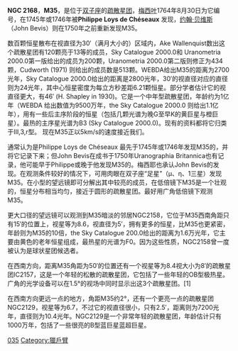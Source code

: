 {{noteTA
|1=zh-hans:梅西叶;zh-hk:梅西耳;
|2=zh-hans:梅西耶;zh-hk:梅西耳;
}}
{{Use dmy dates|date=April 2012}}
{{Infobox open cluster
 | image = [[image:M35atlas.jpg|280px]]
 | caption = Messier 35 with [[NGC_2158|NGC 2158]] at lower right
 | credit = [[2MASS|2MASS]]/[[NASA|NASA]].
 | name  = Messier 35
 | class = (III2m)Open Cluster
 | epoch = [[J2000|J2000]]
 | ra  = {{RA|06|08|54.0}}<ref name=Wu2009a/>
 | dec = {{DEC|+24|20|00}}<ref name=Wu2009a/>
 | dist_ly   = {{Convert|1186|pc|ly|lk=on|order=flip|abbr=on}}<ref name=Wu2009a/>
 | appmag_v  = 5.1<ref name=Thompson2007/>
 | size_v    = 28<ref name=Thompson2007/> [[Minute_of_arc|arcmins]]
 | mass_msol = 1,600<ref name=Bouy2015/>
 | age       = 175 Myr<ref name=Bouy2015/>
 | radius_ly = 11 ly<ref name=Stoyan/>
 | constellation = [[Gemini_(constellation)|Gemini]]
 | names = M35, [[New_General_Catalogue|NGC]] 2168,<ref name=SIMBAD/> [[Collinder_catalogue|Cr]] 82, C 0605+243
}}

'''NGC 2168'''，'''M35'''，是位于[[双子座|双子座]]的[[疏散星团|疏散星团]]，[[梅西叶|梅西叶]]1764年8月30日为它编号，在1745年或1746年被'''Philippe Loys de Chéseaux''' 发现，[[约翰·贝维斯|约翰·贝维斯]]（John Bevis）则在1750年之前重新发现M35。

数百颗恒星散布在视直径为30′（满月大小的）区域内，Ake Wallenquist数出这个疏散星团有120颗亮于13等的成员，Sky Catalogue 2000.0和 Uranometria 2000.0第一版给出的成员为200颗，Uranometria 2000.0第二版则修正为434颗，Cudworth (1971) 则给出的成员数是513颗。WEBDA给出M35的距离为2700光年，Sky Catalogue 2000.0给出的距离是2800光年，30′的视直径对应的直径则为24光年，其中心恒星密度为每立方秒差距6.21颗恒星。部分学者估计它的视直径更大，有46′ (H. Shapley in 1930)。它是一个中年型疏散星团，年龄约为1亿年（WEBDA 给出数值为9500万年，the Sky Catalogue 2000.0 则给出1.1亿年），用有一些后主序阶段的恒星（包括几颗光谱为晚G至早K的黄巨星与橙巨星）。最热的主序星光谱为B3 (Sky Catalogue 2000.0)。现有的资料都将它归类于III,3,r型。
现在M35正以5km/s的速度接近我们。

通常认为是Philippe Loys de Chéseaux 最先于1745年或1746年发现M35的，并将它记录下来；但John Bevis在成书于1750年Uranographia Britannica也有记录，他可能早于Philippe或晚于他发现M35的。梅西耶也承认John Bevis的发现。在观测条件较好的情况下，可用肉眼在双子座“足星”（μ、η、1三星）发现M35。在小型的望远镜即可分解出其中较亮的成员，在低倍镜下M35是一个壮观的，恒星分布相当均匀，接近于圆形的疏散星团。最好用广角低倍镜下观测M35。

更大口径的望远镜可以观测到M35暗淡的邻居NGC2158，它位于M35西南角距只有15′的位置上，视星等为8.6，视直径为5′，拥有更多的恒星，比M35也更紧密，年龄则为M35的10倍，the Sky Catalogue 200.0给出的距离为1.6万光年，它主要由黄色的老年恒星组成，最热星的光谱为F0。因为这些性质，NGC2158曾一度被认为是球状星团候选者。

在西南方向，距离M35角距为50′的位置还有一个视星等为8.4视大小为8′的疏散星团IC2157，这是一个年轻的松散的疏散星团，它包括了一些年轻的OB型极热星。广角的光学设备可以在1.5°的视场中同时显示出这3个疏散星团。[1] 

在西南方向更远一点的地方，角距M35约2°，还有一个更亮一点的疏散星团NGC2129，视星等为6.7，不过它的视直径很小，只有2.5′，距离则为7200光年，直径则为10.4光年。NGC2129是一个非常年轻的疏散星团，年龄估计只有1000万年，包括了一些很亮的B型蓝巨星蓝超巨星。
{{NGCReference|2168}}
{{梅西耶天體}}

[[Category:梅西耶天體|035]]
[[Category:獵戶臂|Category:獵戶臂]]